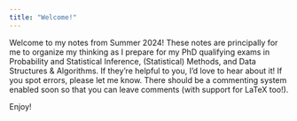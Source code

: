 ```yaml
---
title: "Welcome!"
---
```


Welcome to my notes from Summer 2024!  These notes are principally for me to
organize my thinking as I prepare for my PhD qualifying exams in Probability and
Statistical Inference, (Statistical) Methods, and Data Structures & Algorithms.
If they're helpful to you, I'd love to hear about it!  If you spot errors,
please let me know. There should be a commenting system enabled soon 
so that you can leave comments (with support for LaTeX too!). 

Enjoy!